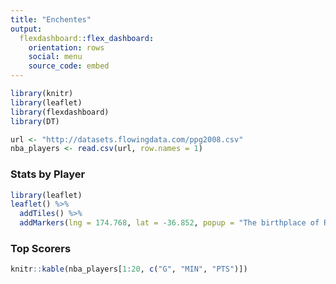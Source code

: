 ```yaml
---
title: "Enchentes"
output:
  flexdashboard::flex_dashboard:
    orientation: rows
    social: menu
    source_code: embed
---
```


```r
library(knitr)
library(leaflet)
library(flexdashboard)
library(DT)

url <- "http://datasets.flowingdata.com/ppg2008.csv"
nba_players <- read.csv(url, row.names = 1)
```

### Stats by Player {data-width=650}

```r
library(leaflet)
leaflet() %>%
  addTiles() %>%
  addMarkers(lng = 174.768, lat = -36.852, popup = "The birthplace of R")
```

### Top Scorers {data-width=350}

```r
knitr::kable(nba_players[1:20, c("G", "MIN", "PTS")])
```
